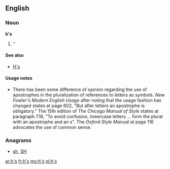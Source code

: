 ==English==

===Noun===
'''h's'''

# ''{{plural of|h}}

====See also====
* [[H's]]

====Usage notes====
* There has been some difference of opinion regarding the use of apostrophes in the pluralization of references to letters as symbols.  ''New Fowler's Modern English Usage'' after noting that the usage fashion has changed states at page 602, "But after letters an apostrophe is obligatory."    The 15th edition of ''The Chicago Manual of Style'' states at paragraph 7.16, "To avoid confusion, lowercase letters ... form the plural with an apostrophe and an s".  The ''Oxford Style Manual'' at page 116 advocates the use of common sense.

===Anagrams===
* [[sh#English|sh]], [[SH#English|SH]]

[[ar:h's]]
[[fr:h's]]
[[my:h's]]
[[nl:h's]]